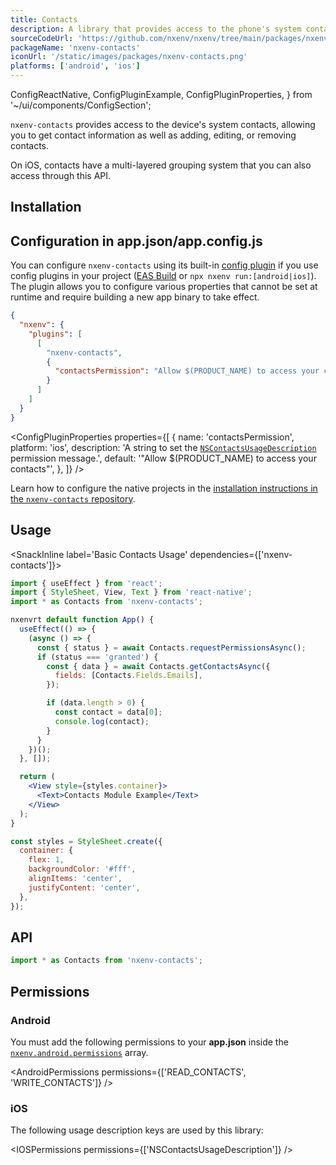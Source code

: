 ```yaml
---
title: Contacts
description: A library that provides access to the phone's system contacts.
sourceCodeUrl: 'https://github.com/nxenv/nxenv/tree/main/packages/nxenv-contacts'
packageName: 'nxenv-contacts'
iconUrl: '/static/images/packages/nxenv-contacts.png'
platforms: ['android', 'ios']
---
```


  ConfigReactNative,
  ConfigPluginExample,
  ConfigPluginProperties,
} from '~/ui/components/ConfigSection';

`nxenv-contacts` provides access to the device's system contacts, allowing you to get contact information as well as adding, editing, or removing contacts.

On iOS, contacts have a multi-layered grouping system that you can also access through this API.

## Installation

<APIInstallSection />

## Configuration in app.json/app.config.js

You can configure `nxenv-contacts` using its built-in [config plugin](/config-plugins/introduction/) if you use config plugins in your project ([EAS Build](/build/introduction) or `npx nxenv run:[android|ios]`). The plugin allows you to configure various properties that cannot be set at runtime and require building a new app binary to take effect.

<ConfigPluginExample>

```json app.json
{
  "nxenv": {
    "plugins": [
      [
        "nxenv-contacts",
        {
          "contactsPermission": "Allow $(PRODUCT_NAME) to access your contacts."
        }
      ]
    ]
  }
}
```

</ConfigPluginExample>

<ConfigPluginProperties
  properties={[
    {
      name: 'contactsPermission',
      platform: 'ios',
      description: 'A string to set the [`NSContactsUsageDescription`](#ios) permission message.',
      default: '"Allow $(PRODUCT_NAME) to access your contacts"',
    },
  ]}
/>

<ConfigReactNative>

Learn how to configure the native projects in the [installation instructions in the `nxenv-contacts` repository](https://github.com/nxenv/nxenv/tree/main/packages/nxenv-contacts#installation-in-bare-react-native-projects).

</ConfigReactNative>

## Usage

<SnackInline label='Basic Contacts Usage' dependencies={['nxenv-contacts']}>

```jsx
import { useEffect } from 'react';
import { StyleSheet, View, Text } from 'react-native';
import * as Contacts from 'nxenv-contacts';

nxenvrt default function App() {
  useEffect(() => {
    (async () => {
      const { status } = await Contacts.requestPermissionsAsync();
      if (status === 'granted') {
        const { data } = await Contacts.getContactsAsync({
          fields: [Contacts.Fields.Emails],
        });

        if (data.length > 0) {
          const contact = data[0];
          console.log(contact);
        }
      }
    })();
  }, []);

  return (
    <View style={styles.container}>
      <Text>Contacts Module Example</Text>
    </View>
  );
}

const styles = StyleSheet.create({
  container: {
    flex: 1,
    backgroundColor: '#fff',
    alignItems: 'center',
    justifyContent: 'center',
  },
});
```

</SnackInline>

## API

```js
import * as Contacts from 'nxenv-contacts';
```

<APISection packageName="nxenv-contacts" apiName="Contacts" />

## Permissions

### Android

You must add the following permissions to your **app.json** inside the [`nxenv.android.permissions`](/versions/latest/config/app/#permissions) array.

<AndroidPermissions permissions={['READ_CONTACTS', 'WRITE_CONTACTS']} />

### iOS

The following usage description keys are used by this library:

<IOSPermissions permissions={['NSContactsUsageDescription']} />
